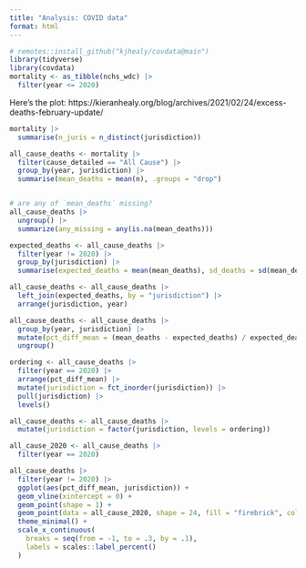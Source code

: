 ```yaml
---
title: "Analysis: COVID data"
format: html
---
```


```r
# remotes::install_github("kjhealy/covdata@main")
library(tidyverse)
library(covdata)
mortality <- as_tibble(nchs_wdc) |> 
  filter(year <= 2020)
```

Here's the plot: https://kieranhealy.org/blog/archives/2021/02/24/excess-deaths-february-update/

```r
mortality |> 
  summarise(n_juris = n_distinct(jurisdiction))
```

```r
all_cause_deaths <- mortality |> 
  filter(cause_detailed == "All Cause") |> 
  group_by(year, jurisdiction) |> 
  summarise(mean_deaths = mean(n), .groups = "drop")


# are any of `mean_deaths` missing?
all_cause_deaths |> 
  ungroup() |> 
  summarize(any_missing = any(is.na(mean_deaths)))

expected_deaths <- all_cause_deaths |> 
  filter(year != 2020) |> 
  group_by(jurisdiction) |> 
  summarise(expected_deaths = mean(mean_deaths), sd_deaths = sd(mean_deaths))

all_cause_deaths <- all_cause_deaths |> 
  left_join(expected_deaths, by = "jurisdiction") |> 
  arrange(jurisdiction, year)

all_cause_deaths <- all_cause_deaths |> 
  group_by(year, jurisdiction) |> 
  mutate(pct_diff_mean = (mean_deaths - expected_deaths) / expected_deaths) |> 
  ungroup()

ordering <- all_cause_deaths |> 
  filter(year == 2020) |> 
  arrange(pct_diff_mean) |> 
  mutate(jurisdiction = fct_inorder(jurisdiction)) |> 
  pull(jurisdiction) |> 
  levels()

all_cause_deaths <- all_cause_deaths |> 
  mutate(jurisdiction = factor(jurisdiction, levels = ordering))
```

```r
all_cause_2020 <- all_cause_deaths |> 
  filter(year == 2020)

all_cause_deaths |> 
  filter(year != 2020) |> 
  ggplot(aes(pct_diff_mean, jurisdiction)) + 
  geom_vline(xintercept = 0) +
  geom_point(shape = 1) + 
  geom_point(data = all_cause_2020, shape = 24, fill = "firebrick", color = "firebrick") + 
  theme_minimal() + 
  scale_x_continuous(
    breaks = seq(from = -1, to = .3, by = .1),
    labels = scales::label_percent()
  )
```


